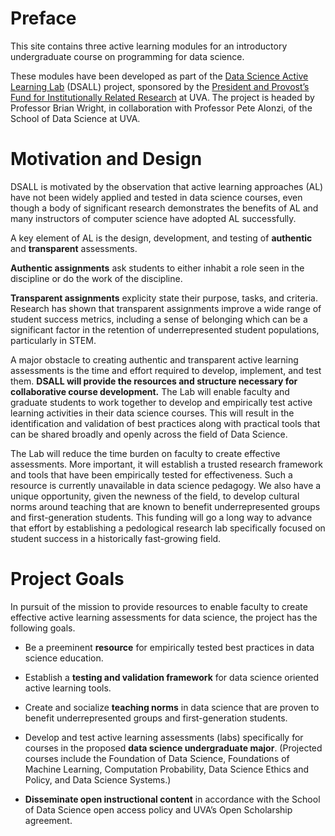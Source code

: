 # Preface {.unnumbered}

This site contains three active learning modules for an introductory undergraduate course on programming for data science.

These modules have been developed as part of the [Data Science Active Learning Lab](https://news.virginia.edu/content/new-funding-highlights-student-experience-and-well-being-sense-belonging-uva) (DSALL) project, sponsored by the [President and Provost's Fund for Institutionally Related Research](https://provost.virginia.edu/president-and-provosts-funding-institutionally-related-research) at UVA. The project is headed by Professor Brian Wright, in collaboration with Professor Pete Alonzi, of the School of Data Science at UVA.

# Motivation and Design

DSALL is motivated by the observation that active learning approaches (AL) have not been widely applied and tested in data science courses, even though a body of significant research demonstrates the benefits of AL and many instructors of computer science have adopted AL successfully. 

A key element of AL is the design, development, and testing of **authentic** and **transparent** assessments. 

**Authentic assignments** ask students to either inhabit a role seen in the discipline or do the work of the discipline. 

**Transparent assignments** explicity state their purpose, tasks, and criteria. Research has shown that transparent assignments improve a wide range of student success metrics, including a sense of belonging which can be a significant factor in the retention of underrepresented student populations, particularly in STEM.

A major obstacle to creating authentic and transparent active learning assessments is the time and effort required to develop, implement, and test them. **DSALL will provide the resources and structure necessary for collaborative course development.** The Lab will enable faculty and graduate students to work together to develop and empirically test active learning activities in their data science courses. This will result in the identification and validation of best practices along with practical tools that can be shared broadly and openly across the field of Data Science.

The Lab will reduce the time burden on faculty to create effective assessments. More important, it will establish a trusted research framework and tools that have been empirically tested for effectiveness. Such a resource is currently unavailable in data science pedagogy. We also have a unique opportunity, given the newness of the field, to develop cultural norms around teaching that are known to benefit underrepresented groups and first-generation students. This funding will go a long way to advance that effort by establishing a pedological research lab specifically focused on student success in a historically fast-growing field.

# Project Goals

In pursuit of the mission to provide resources to enable faculty to create effective active learning assessments for data science, the project has the following goals.

-   Be a preeminent **resource** for empirically tested best practices in data science education.

-   Establish a **testing and validation framework** for data science oriented active learning tools.

-   Create and socialize **teaching norms** in data science that are proven to benefit underrepresented groups and first-generation students.

-   Develop and test active learning assessments (labs) specifically for courses in the proposed **data science undergraduate major**. (Projected courses include the Foundation of Data Science, Foundations of Machine Learning, Computation Probability, Data Science Ethics and Policy, and Data Science Systems.)

-   **Disseminate open instructional content** in accordance with the School of Data Science open access policy and UVA's Open Scholarship agreement.
